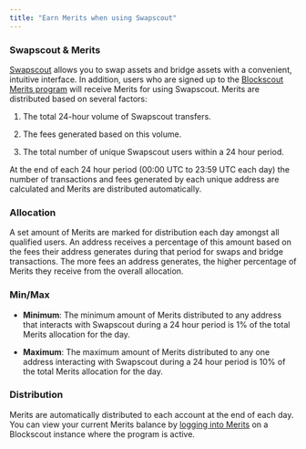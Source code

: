 ```yaml
---
title: "Earn Merits when using Swapscout"
---
```


### Swapscout & Merits

[Swapscout](https://swap.blockscout.com/) allows you to swap assets and bridge assets with a convenient, intuitive interface. In addition, users who are signed up to the [Blockscout Merits program](/using-blockscout/merits) will receive Merits for using Swapscout. Merits are distributed based on several factors:

1. The total 24-hour volume of Swapscout transfers.

2. The fees generated based on this volume.

3. The total number of unique Swapscout users within a 24 hour period.

At the end of each 24 hour period (00:00 UTC to 23:59 UTC each day) the number of transactions and fees generated by each unique address are calculated and Merits are distributed automatically.

### Allocation

A set amount of Merits are marked for distribution each day amongst all qualified users. An address receives a percentage of this amount based on the fees their address generates during that period for swaps and bridge transactions. The more fees an address generates, the higher percentage of Merits they receive from the overall allocation.

### Min/Max

* **Minimum**: The minimum amount of Merits distributed to any address that interacts with Swapscout during a 24 hour period is 1% of the total Merits allocation for the day.

* **Maximum**: The maximum amount of Merits distributed to any one address interacting with Swapscout during a 24 hour period is 10% of the total Merits allocation for the day.

### Distribution

Merits are automatically distributed to each account at the end of each day. You can view your current Merits balance by [logging into Merits](/using-blockscout/merits) on a Blockscout instance where the program is active.


